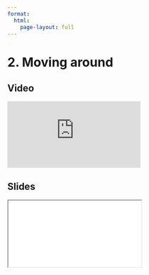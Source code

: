 ```yaml
---
format:
  html:
    page-layout: full
---
```


# 2. Moving around

::: {.panel-tabset .nav-pills}

## Video

<iframe
    class="video"
    src="https://www.youtube.com/embed/pLEkFYgJP6U?start=928&end=1581&rel=0" 
    title="Module 2 Video - Moving around"
    frameborder="0"
    allow="accelerometer; autoplay; clipboard-write; encrypted-media; gyroscope; picture-in-picture"
    allowfullscreen
></iframe>

## Slides

<iframe
    class="slide-deck"
    src="slides/module2_03.html"
></iframe>

:::
